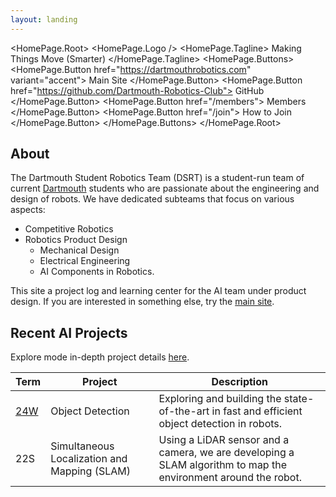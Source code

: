```yaml
---
layout: landing
---
```



<HomePage.Root>
  <HomePage.Logo />
  <HomePage.Tagline>
    Making Things Move (Smarter)
  </HomePage.Tagline>
  <HomePage.Buttons>
    <HomePage.Button href="https://dartmouthrobotics.com" variant="accent">
      Main Site
    </HomePage.Button>
    <HomePage.Button href="https://github.com/Dartmouth-Robotics-Club">
      GitHub
    </HomePage.Button>
    <HomePage.Button href="/members">
      Members
    </HomePage.Button>
    <HomePage.Button href="/join">
      How to Join
    </HomePage.Button>
  </HomePage.Buttons>
</HomePage.Root>

## About

The Dartmouth Student Robotics Team (DSRT) is a student-run team of current [Dartmouth][dartmouth] students
who are passionate about the engineering and design of robots.
We have dedicated subteams that focus on various aspects:

- Competitive Robotics
- Robotics Product Design
  - Mechanical Design
  - Electrical Engineering
  - <span className="text-red-500">AI Components in Robotics.</span>

This site a project log and learning center for the AI team under product design.
If you are interested in something else, try the [main site][dsrt].

## Recent AI Projects

Explore mode in-depth project details [here](/projects).

| Term | Project | Description |
| ---- | ------- | ----------- |
| [24W][24W]  | Object Detection | Exploring and building the state-of-the-art in fast and efficient object detection in robots. | 
| 22S  | Simultaneous Localization and Mapping (SLAM) | Using a LiDAR sensor and a camera, we are developing a SLAM algorithm to map the environment around the robot. |

[dsrt]: https://dartmouthrobotics.com
[dartmouth]: https://dartmouth.edu

[24W]: /projects/24w

